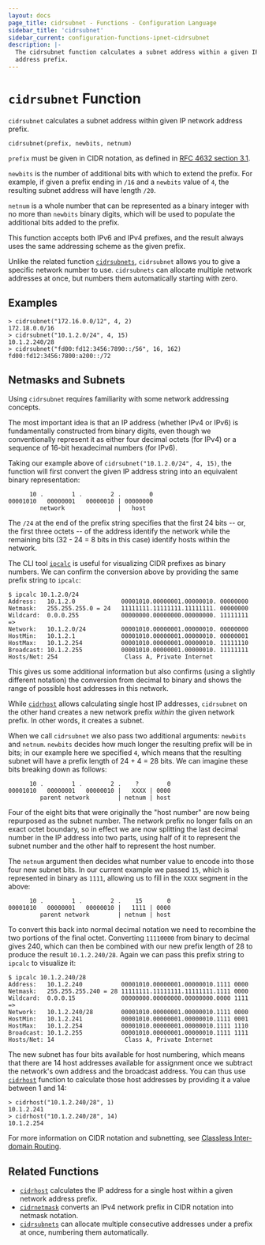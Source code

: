 ```yaml
---
layout: docs
page_title: cidrsubnet - Functions - Configuration Language
sidebar_title: 'cidrsubnet'
sidebar_current: configuration-functions-ipnet-cidrsubnet
description: |-
  The cidrsubnet function calculates a subnet address within a given IP network
  address prefix.
---
```


# `cidrsubnet` Function

`cidrsubnet` calculates a subnet address within given IP network address prefix.

```hcl
cidrsubnet(prefix, newbits, netnum)
```

`prefix` must be given in CIDR notation, as defined in
[RFC 4632 section 3.1](https://tools.ietf.org/html/rfc4632#section-3.1).

`newbits` is the number of additional bits with which to extend the prefix.
For example, if given a prefix ending in `/16` and a `newbits` value of
`4`, the resulting subnet address will have length `/20`.

`netnum` is a whole number that can be represented as a binary integer with
no more than `newbits` binary digits, which will be used to populate the
additional bits added to the prefix.

This function accepts both IPv6 and IPv4 prefixes, and the result always uses
the same addressing scheme as the given prefix.

Unlike the related function [`cidrsubnets`](./cidrsubnets), `cidrsubnet`
allows you to give a specific network number to use. `cidrsubnets` can allocate
multiple network addresses at once, but numbers them automatically starting
with zero.

## Examples

```
> cidrsubnet("172.16.0.0/12", 4, 2)
172.18.0.0/16
> cidrsubnet("10.1.2.0/24", 4, 15)
10.1.2.240/28
> cidrsubnet("fd00:fd12:3456:7890::/56", 16, 162)
fd00:fd12:3456:7800:a200::/72
```

## Netmasks and Subnets

Using `cidrsubnet` requires familiarity with some network addressing concepts.

The most important idea is that an IP address (whether IPv4 or IPv6) is
fundamentally constructed from binary digits, even though we conventionally
represent it as either four decimal octets (for IPv4) or a sequence of 16-bit
hexadecimal numbers (for IPv6).

Taking our example above of `cidrsubnet("10.1.2.0/24", 4, 15)`, the function
will first convert the given IP address string into an equivalent binary
representation:

```text
      10 .        1 .        2 .        0
00001010   00000001   00000010 | 00000000
         network               |   host
```

The `/24` at the end of the prefix string specifies that the first 24
bits -- or, the first three octets -- of the address identify the network
while the remaining bits (32 - 24 = 8 bits in this case) identify hosts
within the network.

The CLI tool [`ipcalc`](https://gitlab.com/ipcalc/ipcalc) is useful for
visualizing CIDR prefixes as binary numbers. We can confirm the conversion
above by providing the same prefix string to `ipcalc`:

```shell
$ ipcalc 10.1.2.0/24
Address:   10.1.2.0             00001010.00000001.00000010. 00000000
Netmask:   255.255.255.0 = 24   11111111.11111111.11111111. 00000000
Wildcard:  0.0.0.255            00000000.00000000.00000000. 11111111
=>
Network:   10.1.2.0/24          00001010.00000001.00000010. 00000000
HostMin:   10.1.2.1             00001010.00000001.00000010. 00000001
HostMax:   10.1.2.254           00001010.00000001.00000010. 11111110
Broadcast: 10.1.2.255           00001010.00000001.00000010. 11111111
Hosts/Net: 254                   Class A, Private Internet
```

This gives us some additional information but also confirms (using a slightly
different notation) the conversion from decimal to binary and shows the range
of possible host addresses in this network.

While [`cidrhost`](./cidrhost) allows calculating single host IP addresses,
`cidrsubnet` on the other hand creates a new network prefix _within_ the given
network prefix. In other words, it creates a subnet.

When we call `cidrsubnet` we also pass two additional arguments: `newbits` and
`netnum`. `newbits` decides how much longer the resulting prefix will be in
bits; in our example here we specified `4`, which means that the resulting
subnet will have a prefix length of 24 + 4 = 28 bits. We can imagine these
bits breaking down as follows:

```text
      10 .        1 .        2 .    ?        0
00001010   00000001   00000010 |   XXXX | 0000
         parent network        | netnum | host
```

Four of the eight bits that were originally the "host number" are now being
repurposed as the subnet number. The network prefix no longer falls on an
exact octet boundary, so in effect we are now splitting the last decimal number
in the IP address into two parts, using half of it to represent the subnet
number and the other half to represent the host number.

The `netnum` argument then decides what number value to encode into those
four new subnet bits. In our current example we passed `15`, which is
represented in binary as `1111`, allowing us to fill in the `XXXX` segment
in the above:

```text
      10 .        1 .        2 .    15       0
00001010   00000001   00000010 |   1111 | 0000
         parent network        | netnum | host
```

To convert this back into normal decimal notation we need to recombine the
two portions of the final octet. Converting `11110000` from binary to decimal
gives 240, which can then be combined with our new prefix length of 28 to
produce the result `10.1.2.240/28`. Again we can pass this prefix string to
`ipcalc` to visualize it:

```shell
$ ipcalc 10.1.2.240/28
Address:   10.1.2.240           00001010.00000001.00000010.1111 0000
Netmask:   255.255.255.240 = 28 11111111.11111111.11111111.1111 0000
Wildcard:  0.0.0.15             00000000.00000000.00000000.0000 1111
=>
Network:   10.1.2.240/28        00001010.00000001.00000010.1111 0000
HostMin:   10.1.2.241           00001010.00000001.00000010.1111 0001
HostMax:   10.1.2.254           00001010.00000001.00000010.1111 1110
Broadcast: 10.1.2.255           00001010.00000001.00000010.1111 1111
Hosts/Net: 14                    Class A, Private Internet
```

The new subnet has four bits available for host numbering, which means
that there are 14 host addresses available for assignment once we subtract
the network's own address and the broadcast address. You can thus use
[`cidrhost`](./cidrhost) function to calculate those host addresses by
providing it a value between 1 and 14:

```shell
> cidrhost("10.1.2.240/28", 1)
10.1.2.241
> cidrhost("10.1.2.240/28", 14)
10.1.2.254
```

For more information on CIDR notation and subnetting, see
[Classless Inter-domain Routing](https://en.wikipedia.org/wiki/Classless_Inter-Domain_Routing).

## Related Functions

- [`cidrhost`](./cidrhost) calculates the IP address for a single host
  within a given network address prefix.
- [`cidrnetmask`](./cidrnetmask) converts an IPv4 network prefix in CIDR
  notation into netmask notation.
- [`cidrsubnets`](./cidrsubnets) can allocate multiple consecutive
  addresses under a prefix at once, numbering them automatically.
